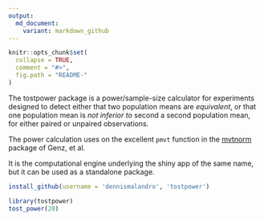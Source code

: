 ```yaml
---
output:
  md_document:
    variant: markdown_github
---
```


<!-- README.md is generated from README.Rmd. Please edit that file -->

```r
knitr::opts_chunk$set(
  collapse = TRUE,
  comment = "#>",
  fig.path = "README-"
)
```

The tostpower package is a power/sample-size calculator for experiments designed to detect either that two population means are *equivalent*, or that one population mean is *not inferior to*  second a second population mean, for either paired or unpaired observations.

The power calculation uses on the excellent `pmvt` function in the [mvtnorm](http://mvtnorm.R-forge.R-project.org) package of Genz, et al.

It is the computational engine underlying the shiny app of the same name, but it can be used as a standalone package.

```r
install_github(username = 'dennismalandro', 'tostpower')

library(tostpower)
tost_power(20)

```
